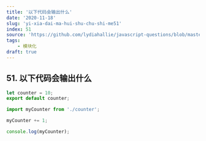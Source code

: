 ```yaml
---
title: '以下代码会输出什么'
date: '2020-11-18'
slug: 'yi-xia-dai-ma-hui-shu-chu-shi-me51'
index: 51
source: 'https://github.com/lydiahallie/javascript-questions/blob/master/zh-CN/README-zh_CN.md#57-%E8%BE%93%E5%87%BA%E6%98%AF%E4%BB%80%E4%B9%88'
tags:
    - 模块化
draft: true
---
```


## 51. 以下代码会输出什么

```js:counter.js
let counter = 10;
export default counter;
```

```js:index.js
import myCounter from './counter';

myCounter += 1;

console.log(myCounter);
```

